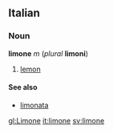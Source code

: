 ==Italian==
===Noun===
'''limone''' ''m'' (''plural'' '''limoni''')

#[[lemon]]

====See also====
*[[limonata]]

[[gl:Limone]]
[[it:limone]]
[[sv:limone]]